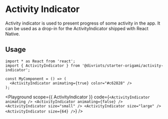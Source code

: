 

# Activity Indicator

Activity indicator is used to present progress of some activity in the app. It can be used as a drop-in for the ActivityIndicator shipped with React Native.

## Usage

```tsx
import * as React from 'react';
import { ActivityIndicator } from '@divriots/starter-origami/activity-indicator';

const MyComponent = () => (
  <ActivityIndicator animating={true} color="#c62828" />
);
```

<Playground
  scope={{ ActivityIndicator }}
  code={`
<ActivityIndicator animating />
<ActivityIndicator animating={false} />
<ActivityIndicator size="small" />
<ActivityIndicator size="large" />
<ActivityIndicator size={64} />
`}
/>

